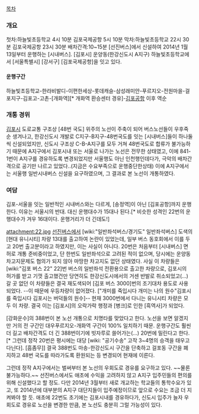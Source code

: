 [[목차]]

=== 개요 ===
첫차:하늘빛초등학교 4시 10분 김포국제공항 5시 10분
막차:하늘빛초등학교 22시 30분 김포국제공항 23시 30분
배차간격:10~15분
[선진버스]에서 신설하여 2014년 1월 13일부터 운행하는 [시내버스]. [김포시] 운양동(한강신도시 A지구) 하늘빛초등학교에서 [서울특별시] [강서구] [김포국제공항]을 잇고 있다.

==== 운행구간 ====
하늘빛초등학교-한라비발디-이편한세상-롯데캐슬-삼성래미안-푸르지오-전원마을-걸포지구-김포고-고촌-[개화역][* 개화역 환승센터 경유]-[[김포공항]] 이후 역순

=== 개통 경위 ===
[[김포시]] 도로교통 구조상 [48번 국도] 위주의 노선이 주축이 되어 버스노선들이 우후죽순 생겨나고, 한강신도시 개발로 C지구-B지구-48번국도를 잇는 [시내버스]들이 하나둘씩 신설되었지만, 신도시 구조상 C-B-A지구를 모두 거쳐 48번국도로 합류가 불가능하기 때문에 A지구에서 김포시내 또는 서울로 나가는 노선은 전무한 상태였고, 이에 841-1번이 A지구를 경유하도록 변경되었지만 서울행도 아닌 인천행인데다가, 극악의 배차간격으로 공기만 나르고 있었다..(지금은 수요부족으로 운행중단한상태) 이에 A지구에서는 서울행 일반시내버스 신설을 요구하였으며, 그 결과로 본 노선이 개통하였다.

=== 여담 ===
김포-서울을 잇는 일반적인 시내버스와는 다르게, [송정역]이 아닌 [김포공항]까지 운행한다. 이유는 서울시의 반대. 대신 운행대수가 15대나 된다.[* 비슷한 성격인 22번의 운행대수가 겨우 16대이다. 운행거리가 더 긴데도!]

attachment:22.jpg
[[선진버스]]에서 [wiki:"일반좌석버스/경기도" 일반좌석버스] 도색의 [현대 유니시티] 차량 13대를 출고하여 논란이 있었는데, 일부 버스 동호회에서 이를 두고 20번 출고분이라고 하였지만, 이는 사실이 아니다. 20번은 처음부터 [시내버스] 면허로 개통 준비중이었고, 단 한번도 일반좌석으로 고려된 적이 없으며, 당시에는 운양동 차고지문제도 협의가 되지 않아 마땅한 차고지도 없던 상태였다. 사실 이 차량들은 [wiki:"김포 버스 22" 22]번 버스의 일반좌석 전환용으로 출고한 차량으로, 김포시의 허가를 받고 기껏 출고했건만 당연히도 한강신도시에서의 거센 반발로 취소되었고(...) 갈 곳 없던 이 차량들은 결국 재도색되어 [김포 버스 3000]번의 조기대차 용도로 사용되었다. --이 때문에 우등차량이 없어졌다. ["개미를 죽입시다 개미는 나의 원수"김포시를 죽입시다 김포시는 버덕들의 원수]-- 현재 3000번에서 다니는 유니시티 차량은 모두 이 차량. 결국 이는 [김포시]의 오락가락 행정과 [병크]로 인한 [흑역사]가 되었다.

[강화운수]의 388번이 본 노선 개통으로 치명타를 맞았다고 한다. 노선을 보면 알겠지만 거의 전 구간인 대우푸르지오-개화역 구간이 100% 일치하기 때문. 운행구간도 훨씬 더 길고 배차간격도 더 긴 388번이기에 빗자루로 쓸어가는(...) 20번에 밀린다고 한다.[* 그런데 정작 20번은 평시에는 대당 [wiki: "공기수송" 고작 3~4명의 승객을 태우고 다닌다]. [흠좀무]] 결국 388번도 마송-한강신도시 구간을 단축하고 걸포동 구간을 폐지하고 48번 국도를 따라가도록 환원되는 등 변경되어 현재에 이른다.

그런데 정작 A지구에서는 벌써부터 본 노선의 우회도로 경유를 요구하고 있다. ~~물론 불가능하다.~~ 선진버스에서도 애초에 수익을 고려하지 않고 A지구 입주민들의 편의를 위해 신설했다고 할 정도. 다만 2014년 3월부터 새로 개교하는 학교들의 통학수요가 있고, 또 2014년에 대부분의 A지구 대단지들이 입주예정이므로 앞으로 수요는 조금 더 지켜봐야 할 듯. 애초에 22번도 초기에는 김포시내를 경유하다가, 신도시 입주가 늘자 우회도로 경유로 노선을 변경한 만큼, 본 노선도 충분히 그럴 가능성이 있다.


